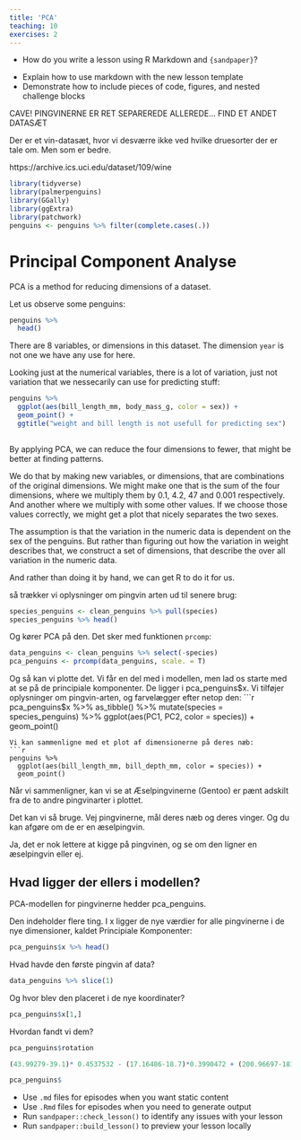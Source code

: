 ```yaml
---
title: 'PCA'
teaching: 10
exercises: 2
---
```


:::::::::::::::::::::::::::::::::::::: questions 

- How do you write a lesson using R Markdown and `{sandpaper}`?

::::::::::::::::::::::::::::::::::::::::::::::::

::::::::::::::::::::::::::::::::::::: objectives

- Explain how to use markdown with the new lesson template
- Demonstrate how to include pieces of code, figures, and nested challenge blocks

::::::::::::::::::::::::::::::::::::::::::::::::

CAVE! PINGVINERNE ER RET SEPAREREDE ALLEREDE...
FIND ET ANDET DATASÆT

Der er et vin-datasæt, hvor vi desværre ikke ved hvilke druesorter der er
tale om. Men som er bedre.

https://archive.ics.uci.edu/dataset/109/wine

```r
library(tidyverse)
library(palmerpenguins)
library(GGally)
library(ggExtra)
library(patchwork)
penguins <- penguins %>% filter(complete.cases(.))
```

# Principal Component Analyse

PCA is a method for reducing dimensions of a dataset. 

Let us observe some penguins:

```r
penguins %>% 
  head()
```

There are 8 variables, or dimensions in this dataset. The dimension `year` is 
not one we have any use for here.

Looking just at the numerical variables, there is a lot of variation, just not
variation that we nessecarily can use for predicting stuff:
```r
penguins %>% 
  ggplot(aes(bill_length_mm, body_mass_g, color = sex)) +
  geom_point() +
  ggtitle("weight and bill length is not usefull for predicting sex")
  
```

By applying PCA, we can reduce the four dimensions to fewer, that might be 
better at finding patterns.

We do that by making new variables, or dimensions, that are combinations of the
original dimensions. We might make one that is the sum of the four dimensions, 
where we multiply them by 0.1, 4.2, 47 and 0.001 respectively. And another 
where we multiply with some other values. If we choose those values correctly,
we might get a plot that nicely separates the two sexes.

The assumption is that the variation in the numeric data is dependent on the
sex of the penguins. But rather than figuring out how the variation in weight
describes that, we construct a set of dimensions, that describe the over all 
variation in the numeric data.

And rather than doing it by hand, we can get R to do it for us.









så trækker vi oplysninger om pingvin arten ud til senere brug:
```r
species_penguins <- clean_penguins %>% pull(species)
species_penguins %>% head()
```

Og kører PCA på den. Det sker med funktionen `prcomp`:
```r
data_penguins <- clean_penguins %>% select(-species)
pca_penguins <- prcomp(data_penguins, scale. = T)
```

Og så kan vi plotte det. Vi får en del med i modellen, men lad os starte
med at se på de principiale komponenter. De ligger i pca_penguins$x.
Vi tilføjer oplysninger om pingvin-arten, og farvelægger efter netop den:
```r
pca_penguins$x %>% 
  as_tibble() %>% 
  mutate(species = species_penguins) %>% 
  ggplot(aes(PC1, PC2, color = species)) + 
  geom_point()

```
Vi kan sammenligne med et plot af dimensionerne på deres næb:
```r
penguins %>% 
  ggplot(aes(bill_length_mm, bill_depth_mm, color = species)) +
  geom_point()
```

Når vi sammenligner, kan vi se at Æselpingvinerne (Gentoo) er pænt
adskilt fra de to andre pingvinarter i plottet.

Det kan vi så bruge. Vej pingvinerne, mål deres næb og deres vinger. Og du
kan afgøre om de er en æselpingvin. 

Ja, det er nok lettere at kigge på pingvinen, og se om den ligner en 
æselpingvin eller ej.

## Hvad ligger der ellers i modellen?

PCA-modellen for pingvinerne hedder pca_penguins. 

Den indeholder flere ting. I x ligger de nye værdier for alle 
pingvinerne i de nye dimensioner, kaldet Principiale Komponenter:
```r
pca_penguins$x %>% head()
```


Hvad havde den første pingvin af data?
```r
data_penguins %>% slice(1)
```

Og hvor blev den placeret i de nye koordinater?
```r
pca_penguins$x[1,]
```
Hvordan fandt vi dem?
```r
pca_penguins$rotation
```

```r
(43.99279-39.1)* 0.4537532 - (17.16486-18.7)*0.3990472 + (200.96697-181)*0.5768250+ (4207.05706-3750)*0.5496747
```
```r
pca_penguins$
```


::::::::::::::::::::::::::::::::::::: keypoints 

- Use `.md` files for episodes when you want static content
- Use `.Rmd` files for episodes when you need to generate output
- Run `sandpaper::check_lesson()` to identify any issues with your lesson
- Run `sandpaper::build_lesson()` to preview your lesson locally

::::::::::::::::::::::::::::::::::::::::::::::::

